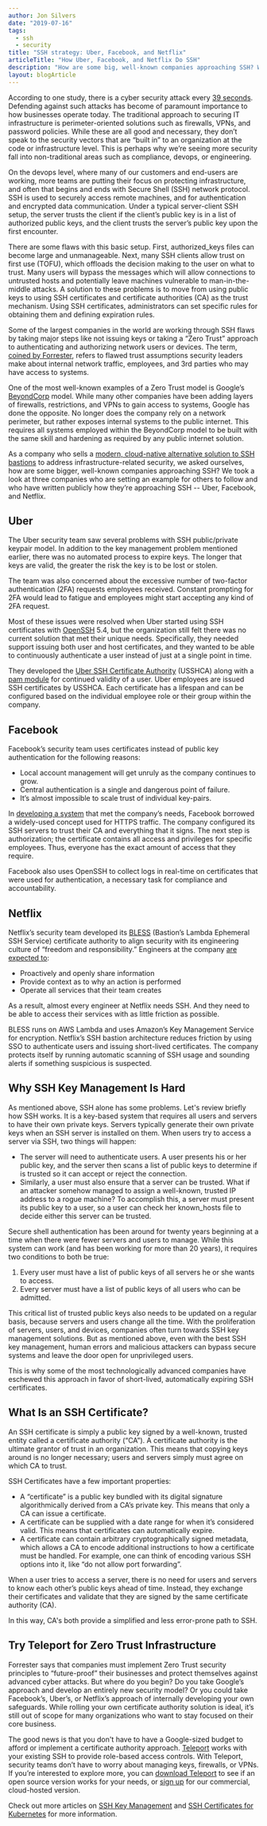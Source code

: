 ```yaml
---
author: Jon Silvers
date: "2019-07-16"
tags:
  - ssh
  - security
title: "SSH strategy: Uber, Facebook, and Netflix"
articleTitle: "How Uber, Facebook, and Netflix Do SSH"
description: "How are some big, well-known companies approaching SSH? We took a look at three who are setting an example for others to follow."
layout: blogArticle
---
```



According to one study, there is a cyber security attack every [39 seconds](https://www.securitymagazine.com/articles/87787-hackers-attack-every-39-seconds). Defending against such attacks has become of paramount importance to how businesses operate today. The traditional approach to securing IT infrastructure is perimeter-oriented solutions such as firewalls, VPNs, and password policies. While these are all good and necessary, they don’t speak to the security vectors that are “built in” to an organization at the code or infrastructure level. This is perhaps why we’re seeing more security fall into non-traditional areas such as compliance, devops, or engineering.

On the devops level, where many of our customers and end-users are working, more teams are putting their focus on protecting infrastructure, and often that begins and ends with Secure Shell (SSH) network protocol. SSH is used to securely access remote machines, and for authentication and encrypted data communication. Under a typical server-client SSH setup, the server trusts the client if the client’s public key is in a list of authorized public keys, and the client trusts the server’s public key upon the first encounter.

There are some flaws with this basic setup. First, authorized_keys files can become large and unmanageable. Next, many SSH clients allow trust on first use (TOFU), which offloads the decision making to the user on what to trust. Many users will bypass the messages which will allow connections to untrusted hosts and potentially leave machines vulnerable to man-in-the-middle attacks. A solution to these problems is to move from using public keys to using SSH certificates and certificate authorities (CA) as the trust mechanism. Using SSH certificates, administrators can set specific rules for obtaining them and defining expiration rules.

Some of the largest companies in the world are working through SSH flaws by taking major steps like not issuing keys or taking a “Zero Trust” approach to authenticating and authorizing network users or devices. The term, [coined by Forrester](https://www.forrester.com/playbook/The+Zero+Trust+Security+Playbook+For+2019/-/E-PLA300), refers to flawed trust assumptions security leaders make about internal network traffic, employees, and 3rd parties who may have access to systems.

One of the most well-known examples of a Zero Trust model is Google’s [BeyondCorp](https://cloud.google.com/beyondcorp/) model. While many other companies have been adding layers of firewalls, restrictions, and VPNs to gain access to systems, Google has done the opposite. No longer does the company rely on a network perimeter, but rather exposes internal systems to the public internet. This requires all systems employed within the BeyondCorp model to be built with the same skill and hardening as required by any public internet solution.

As a company who sells a [modern, cloud-native alternative solution to SSH bastions](/) to address infrastructure-related security, we asked ourselves, how are some bigger, well-known companies approaching SSH? We took a look at three companies who are setting an example for others to follow and who have written publicly how they’re approaching SSH -- Uber, Facebook, and  Netflix.


## Uber

The Uber security team saw several problems with SSH public/private keypair model. In addition to the key management problem mentioned earlier, there was no automated process to expire keys. The longer that keys are valid, the greater the risk the key is to be lost or stolen.

The team was also concerned about the excessive number of two-factor authentication (2FA) requests employees received. Constant prompting for 2FA would lead to fatigue and employees  might start accepting any kind of 2FA request.

Most of these issues were resolved when Uber started using SSH certificates with [OpenSSH](https://goteleport.com/blog/introducing-teleport-4-point-3-modern-replacement-for-openssh/) 5.4, but the organization still felt there was no current solution that met their unique needs. Specifically, they needed support issuing both user and host certificates, and they wanted to be able to continuously authenticate a user instead of just at a single point in time.

They developed the [Uber SSH Certificate Authority](https://medium.com/uber-security-privacy/introducing-the-uber-ssh-certificate-authority-4f840839c5cc) (USSHCA) along with a [pam module](https://github.com/uber/pam-ussh) for continued validity of a user. Uber employees are issued SSH certificates by USSHCA. Each certificate has a lifespan and can be configured based on the individual employee role or their group within the company.


## Facebook

Facebook’s security team uses certificates instead of public key authentication for the following reasons:

*   Local account management will get unruly as the company continues to grow.
*   Central authentication is a single and dangerous point of failure.
*   It’s almost impossible to scale trust of individual key-pairs.

In [developing a system](https://code.fb.com/security/scalable-and-secure-access-with-ssh/) that met the company’s needs, Facebook borrowed a widely-used concept used for HTTPS traffic. The company configured its SSH servers to trust their CA and everything that it signs. The next step is authorization; the certificate contains all access and privileges for specific employees. Thus, everyone has the exact amount of access that they require.

Facebook also uses OpenSSH to collect logs in real-time on certificates that were used for authentication, a necessary task for compliance and accountability.


## Netflix

Netflix’s security team developed its [BLESS](https://github.com/Netflix/bless) (Bastion’s Lambda Ephemeral SSH Service) certificate authority to align security with its engineering culture of “freedom and responsibility.” Engineers at the company [are expected to](https://speakerdeck.com/rlewis/how-netflix-gives-all-its-engineers-ssh-access-to-instances-running-in-production):

*   Proactively and openly share information
*   Provide context as to why an action is performed
*   Operate all services that their team creates

As a result, almost every engineer at Netflix needs SSH. And they need to be able to access their services with as little friction as possible.

BLESS runs on AWS Lambda and uses Amazon’s Key Management Service for encryption. Netflix’s SSH bastion architecture reduces friction by using SSO to authenticate users and issuing short-lived certificates. The company protects itself by running automatic scanning of SSH usage and sounding alerts if something suspicious is suspected.

## Why SSH Key Management Is Hard

As mentioned above, SSH alone has some problems. Let's review briefly how SSH works. It is a key-based system that requires all users and servers to have their own private keys. Servers typically generate their own private keys when an SSH server is installed on them. When users try to access a server via SSH, two things will happen:

* The server will need to authenticate users. A user presents his or her public key, and the server then scans a list of public keys to determine if is trusted so it can accept or reject the connection.
* Similarly, a user must also ensure that a server can be trusted. What if an attacker somehow managed to assign a well-known, trusted IP address to a rogue machine? To accomplish this, a server must present its public key to a user, so a user can check her known_hosts file to decide either this server can be trusted.

Secure shell authentication has been around for twenty years beginning at a time when there were fewer servers and users to manage. While this system can work (and has been working for more than 20 years), it requires two conditions to both be true:

1. Every user must have a list of public keys of all servers he or she wants to access.
1. Every server must have a list of public keys of all users who can be admitted.

This critical list of trusted public keys also needs to be updated on a regular basis, because servers and users change all the time. With the proliferation of servers, users, and devices, companies often turn towards SSH key management solutions. But as mentioned above, even with the best SSH key management, human errors and malicious attackers can bypass secure systems and leave the door open for unprivileged users.

This is why some of the most technologically advanced companies have eschewed this approach in favor of short-lived, automatically expiring SSH certificates.

## What Is an SSH Certificate?

An SSH certificate is simply a public key signed by a well-known, trusted entity called a certificate authority (“CA”). A certificate authority is the ultimate grantor of trust in an organization. This means that copying keys around is no longer necessary; users and servers simply must agree on which CA to trust.

SSH Certificates have a few important properties:

* A “certificate” is a public key bundled with its digital signature algorithmically derived from a CA’s private key. This means that only a CA can issue a certificate.
* A certificate can be supplied with a date range for when it’s considered valid. This means that certificates can automatically expire.
* A certificate can contain arbitrary cryptographically signed metadata, which allows a CA to encode additional instructions to how a certificate must be handled. For example, one can think of encoding various SSH options into it, like “do not allow port forwarding”.

When a user tries to access a server, there is no need for users and servers to know each other’s public keys ahead of time. Instead, they exchange their certificates and validate that they are signed by the same certificate authority (CA).

In this way, CA's both provide a simplified and less error-prone path to SSH.

<EmailSubscribeViolet />

## Try Teleport for Zero Trust Infrastructure

<BlogImage src="./assets/teleport-proxy-diagram.png" width="100%" alt="Teleport Proxy implements a special method to let clients get short lived certificates signed by auth's host certificate authority"/>

Forrester says that companies must implement Zero Trust security principles to “future-proof” their businesses and protect themselves against advanced cyber attacks. But where do you begin? Do you take Google’s approach and develop an entirely new security model? Or you could take Facebook’s, Uber’s, or Netflix’s approach of internally developing your own safeguards. While rolling your own certificate authority solution is ideal, it’s still out of scope for many organizations who want to stay focused on their core business.

The good news is that you don't have to have a Google-sized budget to afford or
implement a certificate authority approach. [Teleport](/) works with
your existing SSH to provide role-based access controls. With Teleport,
security teams don’t have to worry about managing keys, firewalls, or VPNs. If
you’re interested to explore more, you can [download Teleport](https://goteleport.com/download/) to see if an open source
version works for your needs, or [sign up](/pricing/) for our commercial, cloud-hosted version.

Check out more articles on [SSH Key Management](/ssh-key-management/) and [SSH Certificates for Kubernetes](/remotely-controlling-kubernetes-clusters-ssh-certificates/) for more information.
